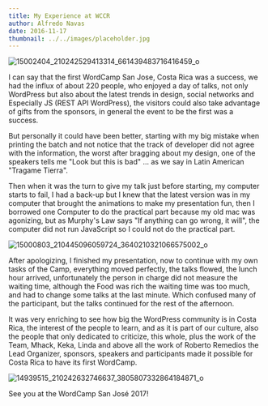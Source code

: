 ```yaml
---
title: My Experience at WCCR
author: Alfredo Navas
date: 2016-11-17
thumbnail: ../../images/placeholder.jpg
---
```


![15002404_210242529413314_661439483716416459_o](https://www.elpuas.com/wp-content/uploads/2016/11/15002404_210242529413314_661439483716416459_o.jpg)

I can say that the first WordCamp San Jose, Costa Rica was a success, we had the influx of about 220 people, who enjoyed a day of talks, not only WordPress but also about the latest trends in design, social networks and Especially JS (REST API WordPress), the visitors could also take advantage of gifts from the sponsors, in general the event to be the first was a success.

But personally it could have been better, starting with my big mistake when printing the batch and not notice that the track of developer did not agree with the information, the worst after bragging about my design, one of the speakers tells me "Look but this is bad" ... as we say in Latin American "Tragame Tierra".

Then when it was the turn to give my talk just before starting, my computer starts to fail, I had a back-up but I knew that the latest version was in my computer that brought the animations to make my presentation fun, then I borrowed one Computer to do the practical part because my old mac was agonizing, but as Murphy's Law says "If anything can go wrong, it will", the computer did not run JavaScript so I could not do the practical part.

![15000803_210445096059724_3640210321066575002_o](https://www.elpuas.com/wp-content/uploads/2016/11/15000803_210445096059724_3640210321066575002_o.jpg)

After apologizing, I finished my presentation, now to continue with my own tasks of the Camp, everything moved perfectly, the talks flowed, the lunch hour arrived, unfortunately the person in charge did not measure the waiting time, although the Food was rich the waiting time was too much, and had to change some talks at the last minute. Which confused many of the participant, but the talks continued for the rest of the afternoon.

It was very enriching to see how big the WordPress community is in Costa Rica, the interest of the people to learn, and as it is part of our culture, also the people that only dedicated to criticize, this whole, plus the work of the Team, Mhack, Keka, Linda and above all the work of Roberto Remedios the Lead Organizer, sponsors, speakers and participants made it possible for Costa Rica to have its first WordCamp.

![14939515_210242632746637_3805807332864184871_o](https://www.elpuas.com/wp-content/uploads/2016/11/14939515_210242632746637_3805807332864184871_o.jpg)

See you at the WordCamp San José 2017!
